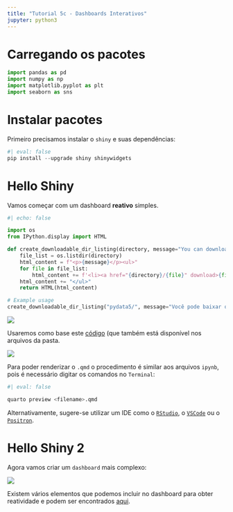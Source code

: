 ```yaml
---
title: "Tutorial 5c - Dashboards Interativos"
jupyter: python3
---
```


# Carregando os pacotes

```python
import pandas as pd
import numpy as np
import matplotlib.pyplot as plt
import seaborn as sns
```

# Instalar pacotes

Primeiro precisamos instalar o `shiny` e suas dependências:

```python
#| eval: false
pip install --upgrade shiny shinywidgets
```

# Hello Shiny

Vamos começar com um dashboard **reativo** simples.

```python
#| echo: false

import os
from IPython.display import HTML

def create_downloadable_dir_listing(directory, message="You can download the data here."):
    file_list = os.listdir(directory)
    html_content = f"<p>{message}</p><ul>"
    for file in file_list:
        html_content += f'<li><a href="{directory}/{file}" download>{file}</a></li>'
    html_content += "</ul>"
    return HTML(html_content) 

# Example usage
create_downloadable_dir_listing("pydata5/", message="Você pode baixar os dados aqui.")
```

![](images/shiny.png)

Usaremos como base este [código](https://quarto.org/docs/dashboards/interactivity/shiny-python/index.html) (que também está disponível nos arquivos da pasta.

![](images/penguins.png)

Para poder renderizar o `.qmd` o procedimento é similar aos arquivos `ipynb`, pois é necessário digitar os comandos no `Terminal`:

```python
#| eval: false

quarto preview <filename>.qmd

```

Alternativamente, sugere-se utilizar um IDE como o [`RStudio`](https://posit.co/download/rstudio-desktop/), o [`VSCode`](https://code.visualstudio.com/download) ou o [`Positron`](https://positron.posit.co/download.html).

# Hello Shiny 2

Agora vamos criar um `dashboard` mais complexo:

![](images/penguins2.png)

Existem vários elementos que podemos incluir no dashboard para obter reatividade e podem ser encontrados [aqui](https://jcheng.shinyapps.io/shiny-component-browser/).

